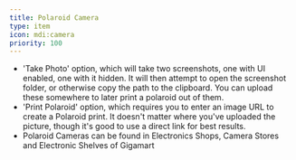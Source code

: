 ```yaml
---
title: Polaroid Camera
type: item
icon: mdi:camera
priority: 100
---
```


- 'Take Photo' option, which will take two screenshots, one with UI enabled, one with it hidden. It will then attempt to open the screenshot folder, or otherwise copy the path to the clipboard. You can upload these somewhere to later print a polaroid out of them.
- 'Print Polaroid' option, which requires you to enter an image URL to create a Polaroid print. It doesn't matter where you've uploaded the picture, though it's good to use a direct link for best results.
- Polaroid Cameras can be found in Electronics Shops, Camera Stores and Electronic Shelves of Gigamart